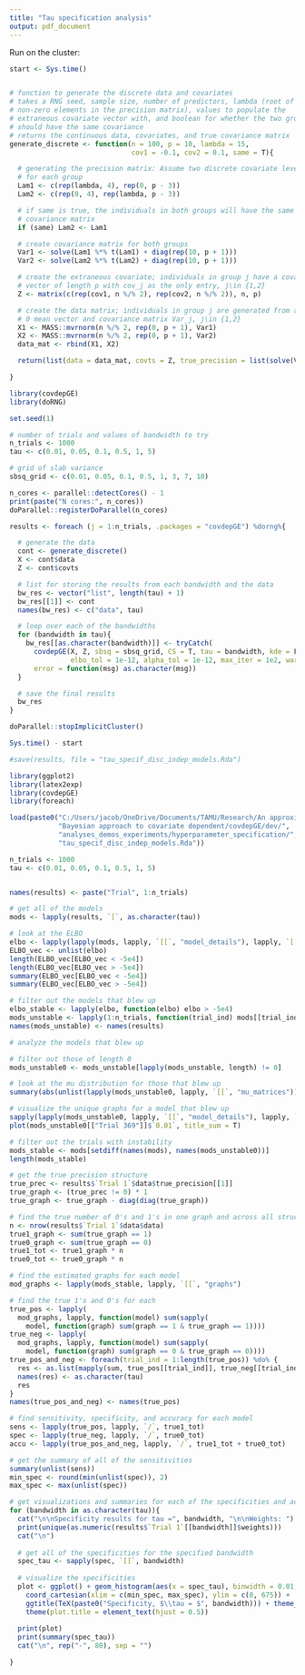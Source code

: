 ```yaml
---
title: "Tau specification analysis"
output: pdf_document
---
```


Run on the cluster:

```r
start <- Sys.time()


# function to generate the discrete data and covariates
# takes a RNG seed, sample size, number of predictors, lambda (root of the
# non-zero elements in the precision matrix), values to populate the
# extraneous covariate vector with, and boolean for whether the two groups
# should have the same covariance
# returns the continuous data, covariates, and true covariance matrix
generate_discrete <- function(n = 100, p = 10, lambda = 15,
                              cov1 = -0.1, cov2 = 0.1, same = T){

  # generating the precision matrix: Assume two discrete covariate levels, one
  # for each group
  Lam1 <- c(rep(lambda, 4), rep(0, p - 3))
  Lam2 <- c(rep(0, 4), rep(lambda, p - 3))

  # if same is true, the individuals in both groups will have the same
  # covariance matrix
  if (same) Lam2 <- Lam1

  # create covariance matrix for both groups
  Var1 <- solve(Lam1 %*% t(Lam1) + diag(rep(10, p + 1)))
  Var2 <- solve(Lam2 %*% t(Lam2) + diag(rep(10, p + 1)))

  # create the extraneous covariate; individuals in group j have a covariate
  # vector of length p with cov_j as the only entry, j\in {1,2}
  Z <- matrix(c(rep(cov1, n %/% 2), rep(cov2, n %/% 2)), n, p)

  # create the data matrix; individuals in group j are generated from a MVN with
  # 0 mean vector and covariance matrix Var_j, j\in {1,2}
  X1 <- MASS::mvrnorm(n %/% 2, rep(0, p + 1), Var1)
  X2 <- MASS::mvrnorm(n %/% 2, rep(0, p + 1), Var2)
  data_mat <- rbind(X1, X2)

  return(list(data = data_mat, covts = Z, true_precision = list(solve(Var1), solve(Var2))))

}

library(covdepGE)
library(doRNG)

set.seed(1)

# number of trials and values of bandwidth to try
n_trials <- 1000
tau <- c(0.01, 0.05, 0.1, 0.5, 1, 5)

# grid of slab variance
sbsq_grid <- c(0.01, 0.05, 0.1, 0.5, 1, 3, 7, 10)

n_cores <- parallel::detectCores() - 1
print(paste("N cores:", n_cores))
doParallel::registerDoParallel(n_cores)

results <- foreach (j = 1:n_trials, .packages = "covdepGE") %dorng%{

  # generate the data
  cont <- generate_discrete()
  X <- cont$data
  Z <- cont$covts

  # list for storing the results from each bandwidth and the data
  bw_res <- vector("list", length(tau) + 1)
  bw_res[[1]] <- cont
  names(bw_res) <- c("data", tau)

  # loop over each of the bandwidths
  for (bandwidth in tau){
    bw_res[[as.character(bandwidth)]] <- tryCatch(
      covdepGE(X, Z, sbsq = sbsq_grid, CS = T, tau = bandwidth, kde = F, scale = F,
               elbo_tol = 1e-12, alpha_tol = 1e-12, max_iter = 1e2, warnings = F),
      error = function(msg) as.character(msg))
  }

  # save the final results
  bw_res
}

doParallel::stopImplicitCluster()

Sys.time() - start

#save(results, file = "tau_specif_disc_indep_models.Rda")
```

```r
library(ggplot2)
library(latex2exp)
library(covdepGE)
library(foreach)

load(paste0("C:/Users/jacob/OneDrive/Documents/TAMU/Research/An approximate ",
            "Bayesian approach to covariate dependent/covdepGE/dev/",
            "analyses_demos_experiments/hyperparameter_specification/",
            "tau_specif_disc_indep_models.Rda"))

n_trials <- 1000
tau <- c(0.01, 0.05, 0.1, 0.5, 1, 5)


names(results) <- paste("Trial", 1:n_trials)

# get all of the models
mods <- lapply(results, `[`, as.character(tau))

# look at the ELBO
elbo <- lapply(lapply(mods, lapply, `[[`, "model_details"), lapply, `[[`, "ELBO")
ELBO_vec <- unlist(elbo)
length(ELBO_vec[ELBO_vec < -5e4])
length(ELBO_vec[ELBO_vec > -5e4])
summary(ELBO_vec[ELBO_vec < -5e4])
summary(ELBO_vec[ELBO_vec > -5e4])

# filter out the models that blew up
elbo_stable <- lapply(elbo, function(elbo) elbo > -5e4)
mods_unstable <- lapply(1:n_trials, function(trial_ind) mods[[trial_ind]][!elbo_stable[[trial_ind]]])
names(mods_unstable) <- names(results)

# analyze the models that blew up

# filter out those of length 0
mods_unstable0 <- mods_unstable[lapply(mods_unstable, length) != 0]

# look at the mu distribution for those that blew up
summary(abs(unlist(lapply(mods_unstable0, lapply, `[[`, "mu_matrices"))))

# visualize the unique graphs for a model that blew up
sapply(lapply(mods_unstable0, lapply, `[[`, "model_details"), lapply, `[[`, "ELBO")
plot(mods_unstable0[["Trial 369"]]$`0.01`, title_sum = T)

# filter out the trials with instability
mods_stable <- mods[setdiff(names(mods), names(mods_unstable0))]
length(mods_stable)

# get the true precision structure
true_prec <- results$`Trial 1`$data$true_precision[[1]]
true_graph <- (true_prec != 0) * 1
true_graph <- true_graph - diag(diag(true_graph))

# find the true number of 0's and 1's in one graph and across all structures
n <- nrow(results$`Trial 1`$data$data)
true1_graph <- sum(true_graph == 1)
true0_graph <- sum(true_graph == 0)
true1_tot <- true1_graph * n
true0_tot <- true0_graph * n

# find the estimated graphs for each model
mod_graphs <- lapply(mods_stable, lapply, `[[`, "graphs")

# find the true 1's and 0's for each
true_pos <- lapply(
  mod_graphs, lapply, function(model) sum(sapply(
    model, function(graph) sum(graph == 1 & true_graph == 1)))) 
true_neg <- lapply(
  mod_graphs, lapply, function(model) sum(sapply(
    model, function(graph) sum(graph == 0 & true_graph == 0)))) 
true_pos_and_neg <- foreach(trial_ind = 1:length(true_pos)) %do% {
  res <- as.list(mapply(sum, true_pos[[trial_ind]], true_neg[[trial_ind]]))
  names(res) <- as.character(tau)
  res
}
names(true_pos_and_neg) <- names(true_pos)

# find sensitivity, specificity, and accuracy for each model
sens <- lapply(true_pos, lapply, `/`, true1_tot)
spec <- lapply(true_neg, lapply, `/`, true0_tot)
accu <- lapply(true_pos_and_neg, lapply, `/`, true1_tot + true0_tot)

# get the summary of all of the sensitivities
summary(unlist(sens))
min_spec <- round(min(unlist(spec)), 2)
max_spec <- max(unlist(spec))

# get visualizations and summaries for each of the specificities and accuracies
for (bandwidth in as.character(tau)){
  cat("\n\nSpecificity results for tau =", bandwidth, "\n\nWeights: ")
  print(unique(as.numeric(results$`Trial 1`[[bandwidth]]$weights)))
  cat("\n")
  
  # get all of the specificities for the specified bandwidth
  spec_tau <- sapply(spec, `[[`, bandwidth)
  
  # visualize the specificities
  plot <- ggplot() + geom_histogram(aes(x = spec_tau), binwidth = 0.01, color = "black") + 
    coord_cartesian(xlim = c(min_spec, max_spec), ylim = c(0, 675)) + 
    ggtitle(TeX(paste0("Specificity, $\\tau = $", bandwidth))) + theme_bw() + 
    theme(plot.title = element_text(hjust = 0.5))
  
  print(plot)
  print(summary(spec_tau))
  cat("\n", rep("-", 80), sep = "")

}
```
